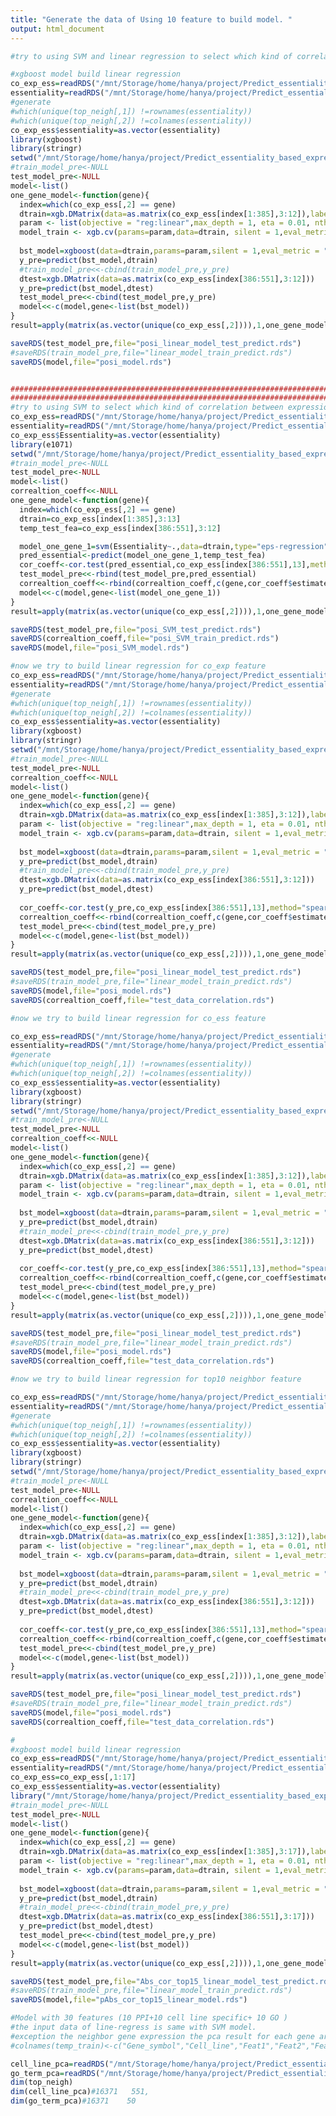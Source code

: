 ```yaml
---
title: "Generate the data of Using 10 feature to build model. "
output: html_document
---
```


```r
#try to using SVM and linear regression to select which kind of correlation between expression and essentiality is better.

#xgboost model build linear regression
co_exp_ess=readRDS("/mnt/Storage/home/hanya/project/Predict_essentiality_based_expression/Feature_collect/Feature_collect_result/Gene_posi_top10_Co_Exp_Ess_across_expression.rds")
essentiality=readRDS("/mnt/Storage/home/hanya/project/Predict_essentiality_based_expression/Feature_collect/Feature_collect_result/Crispr_across_cell_Line_normalized.rds")
#generate 
#which(unique(top_neigh[,1]) !=rownames(essentiality))
#which(unique(top_neigh[,2]) !=colnames(essentiality))
co_exp_ess$essentiality=as.vector(essentiality)
library(xgboost)
library(stringr)
setwd("/mnt/Storage/home/hanya/project/Predict_essentiality_based_expression/Feature_selection_linear_model/Co_exp_ess_Neigative")
#train_model_pre<-NULL
test_model_pre<-NULL
model<-list()
one_gene_model<-function(gene){
  index=which(co_exp_ess[,2] == gene)
  dtrain=xgb.DMatrix(data=as.matrix(co_exp_ess[index[1:385],3:12]),label=matrix(as.numeric(as.vector(unlist(co_exp_ess[index[1:385],13])))))
  param <- list(objective = "reg:linear",max_depth = 1, eta = 0.01, nthread = 12)
  model_train <- xgb.cv(params=param,data=dtrain, silent = 1,eval_metric = "rmse",nrounds=3000,verbose = 2,seed=1,nfold = 3,num_boost_round=500,early_stopping_rounds=10,verbose_eval=1) 
  
  bst_model=xgboost(data=dtrain,params=param,silent = 1,eval_metric = "rmse",nrounds=model_train$best_iteration,verbose = 2,seed=1,verbose_eval=1)
  y_pre=predict(bst_model,dtrain)
  #train_model_pre<<-cbind(train_model_pre,y_pre)
  dtest=xgb.DMatrix(data=as.matrix(co_exp_ess[index[386:551],3:12]))
  y_pre=predict(bst_model,dtest)
  test_model_pre<<-cbind(test_model_pre,y_pre)
  model<<-c(model,gene<-list(bst_model))
}
result=apply(matrix(as.vector(unique(co_exp_ess[,2]))),1,one_gene_model)

saveRDS(test_model_pre,file="posi_linear_model_test_predict.rds")
#saveRDS(train_model_pre,file="linear_model_train_predict.rds")
saveRDS(model,file="posi_model.rds")


##########################################################################
##########################################################################
#try to using SVM to select which kind of correlation between expression and essentiality is better.
co_exp_ess=readRDS("/mnt/Storage/home/hanya/project/Predict_essentiality_based_expression/Feature_collect/Feature_collect_result/Gene_posi_top10_Co_Exp_Ess_across_expression.rds")
essentiality=readRDS("/mnt/Storage/home/hanya/project/Predict_essentiality_based_expression/Feature_collect/Feature_collect_result/Crispr_across_cell_Line_normalized.rds")
co_exp_ess$Essentiality=as.vector(essentiality)
library(e1071)
setwd("/mnt/Storage/home/hanya/project/Predict_essentiality_based_expression/Feature_selection_linear_model/Co_exp_ess_SVM")
#train_model_pre<-NULL
test_model_pre<-NULL
model<-list()
correaltion_coeff<<-NULL
one_gene_model<-function(gene){
  index=which(co_exp_ess[,2] == gene)
  dtrain=co_exp_ess[index[1:385],3:13]
  temp_test_fea=co_exp_ess[index[386:551],3:12]

  model_one_gene_1=svm(Essentiality~.,data=dtrain,type="eps-regression",cross=5)
  pred_essential<-predict(model_one_gene_1,temp_test_fea)
  cor_coeff<-cor.test(pred_essential,co_exp_ess[index[386:551],13],method="spearman")
  test_model_pre<<-rbind(test_model_pre,pred_essential)
  correaltion_coeff<<-rbind(correaltion_coeff,c(gene,cor_coeff$estimate,cor_coeff$p.value))
  model<<-c(model,gene<-list(model_one_gene_1))
}
result=apply(matrix(as.vector(unique(co_exp_ess[,2]))),1,one_gene_model)

saveRDS(test_model_pre,file="posi_SVM_test_predict.rds")
saveRDS(correaltion_coeff,file="posi_SVM_train_predict.rds")
saveRDS(model,file="posi_SVM_model.rds")
```


```r
#now we try to build linear regression for co_exp feature
co_exp_ess=readRDS("/mnt/Storage/home/hanya/project/Predict_essentiality_based_expression/Feature_collect/Feature_collect_result/Gene_top10_CoExp_across_expression.rds")
essentiality=readRDS("/mnt/Storage/home/hanya/project/Predict_essentiality_based_expression/Feature_collect/Feature_collect_result/Crispr_across_cell_Line_normalized.rds")
#generate 
#which(unique(top_neigh[,1]) !=rownames(essentiality))
#which(unique(top_neigh[,2]) !=colnames(essentiality))
co_exp_ess$essentiality=as.vector(essentiality)
library(xgboost)
library(stringr)
setwd("/mnt/Storage/home/hanya/project/Predict_essentiality_based_expression/Feature_selection_linear_model/Co_exp_linear_regression")
#train_model_pre<-NULL
test_model_pre<-NULL
correaltion_coeff<<-NULL
model<-list()
one_gene_model<-function(gene){
  index=which(co_exp_ess[,2] == gene)
  dtrain=xgb.DMatrix(data=as.matrix(co_exp_ess[index[1:385],3:12]),label=matrix(as.numeric(as.vector(unlist(co_exp_ess[index[1:385],13])))))
  param <- list(objective = "reg:linear",max_depth = 1, eta = 0.01, nthread = 12)
  model_train <- xgb.cv(params=param,data=dtrain, silent = 1,eval_metric = "rmse",nrounds=3000,verbose = 2,seed=1,nfold = 3,num_boost_round=500,early_stopping_rounds=10,verbose_eval=1) 
  
  bst_model=xgboost(data=dtrain,params=param,silent = 1,eval_metric = "rmse",nrounds=model_train$best_iteration,verbose = 2,seed=1,verbose_eval=1)
  y_pre=predict(bst_model,dtrain)
  #train_model_pre<<-cbind(train_model_pre,y_pre)
  dtest=xgb.DMatrix(data=as.matrix(co_exp_ess[index[386:551],3:12]))
  y_pre=predict(bst_model,dtest)
  
  cor_coeff<-cor.test(y_pre,co_exp_ess[index[386:551],13],method="spearman")
  correaltion_coeff<<-rbind(correaltion_coeff,c(gene,cor_coeff$estimate,cor_coeff$p.value))
  test_model_pre<<-cbind(test_model_pre,y_pre)
  model<<-c(model,gene<-list(bst_model))
}
result=apply(matrix(as.vector(unique(co_exp_ess[,2]))),1,one_gene_model)

saveRDS(test_model_pre,file="posi_linear_model_test_predict.rds")
#saveRDS(train_model_pre,file="linear_model_train_predict.rds")
saveRDS(model,file="posi_model.rds")
saveRDS(correaltion_coeff,file="test_data_correlation.rds")
```




```r
#now we try to build linear regression for co_ess feature

co_exp_ess=readRDS("/mnt/Storage/home/hanya/project/Predict_essentiality_based_expression/Feature_collect/Feature_collect_result/Gene_top10_CoEss_across_expression.rds")
essentiality=readRDS("/mnt/Storage/home/hanya/project/Predict_essentiality_based_expression/Feature_collect/Feature_collect_result/Crispr_across_cell_Line_normalized.rds")
#generate 
#which(unique(top_neigh[,1]) !=rownames(essentiality))
#which(unique(top_neigh[,2]) !=colnames(essentiality))
co_exp_ess$essentiality=as.vector(essentiality)
library(xgboost)
library(stringr)
setwd("/mnt/Storage/home/hanya/project/Predict_essentiality_based_expression/Feature_selection_linear_model/Co_ess_linear_regression")
#train_model_pre<-NULL
test_model_pre<-NULL
correaltion_coeff<<-NULL
model<-list()
one_gene_model<-function(gene){
  index=which(co_exp_ess[,2] == gene)
  dtrain=xgb.DMatrix(data=as.matrix(co_exp_ess[index[1:385],3:12]),label=matrix(as.numeric(as.vector(unlist(co_exp_ess[index[1:385],13])))))
  param <- list(objective = "reg:linear",max_depth = 1, eta = 0.01, nthread = 12)
  model_train <- xgb.cv(params=param,data=dtrain, silent = 1,eval_metric = "rmse",nrounds=3000,verbose = 2,seed=1,nfold = 3,num_boost_round=500,early_stopping_rounds=10,verbose_eval=1) 
  
  bst_model=xgboost(data=dtrain,params=param,silent = 1,eval_metric = "rmse",nrounds=model_train$best_iteration,verbose = 2,seed=1,verbose_eval=1)
  y_pre=predict(bst_model,dtrain)
  #train_model_pre<<-cbind(train_model_pre,y_pre)
  dtest=xgb.DMatrix(data=as.matrix(co_exp_ess[index[386:551],3:12]))
  y_pre=predict(bst_model,dtest)
  
  cor_coeff<-cor.test(y_pre,co_exp_ess[index[386:551],13],method="spearman")
  correaltion_coeff<<-rbind(correaltion_coeff,c(gene,cor_coeff$estimate,cor_coeff$p.value))
  test_model_pre<<-cbind(test_model_pre,y_pre)
  model<<-c(model,gene<-list(bst_model))
}
result=apply(matrix(as.vector(unique(co_exp_ess[,2]))),1,one_gene_model)

saveRDS(test_model_pre,file="posi_linear_model_test_predict.rds")
#saveRDS(train_model_pre,file="linear_model_train_predict.rds")
saveRDS(model,file="posi_model.rds")
saveRDS(correaltion_coeff,file="test_data_correlation.rds")
```


```r
#now we try to build linear regression for top10 neighbor feature

co_exp_ess=readRDS("/mnt/Storage/home/hanya/project/Predict_essentiality_based_expression/Feature_collect/Feature_collect_result/Gene_top10_neig_across_expression.rds")
essentiality=readRDS("/mnt/Storage/home/hanya/project/Predict_essentiality_based_expression/Feature_collect/Feature_collect_result/Crispr_across_cell_Line_normalized.rds")
#generate 
#which(unique(top_neigh[,1]) !=rownames(essentiality))
#which(unique(top_neigh[,2]) !=colnames(essentiality))
co_exp_ess$essentiality=as.vector(essentiality)
library(xgboost)
library(stringr)
setwd("/mnt/Storage/home/hanya/project/Predict_essentiality_based_expression/Feature_selection_linear_model/Top_10_neighbor_linear_regression")
#train_model_pre<-NULL
test_model_pre<-NULL
correaltion_coeff<<-NULL
model<-list()
one_gene_model<-function(gene){
  index=which(co_exp_ess[,2] == gene)
  dtrain=xgb.DMatrix(data=as.matrix(co_exp_ess[index[1:385],3:12]),label=matrix(as.numeric(as.vector(unlist(co_exp_ess[index[1:385],13])))))
  param <- list(objective = "reg:linear",max_depth = 1, eta = 0.01, nthread = 12)
  model_train <- xgb.cv(params=param,data=dtrain, silent = 1,eval_metric = "rmse",nrounds=3000,verbose = 2,seed=1,nfold = 3,num_boost_round=500,early_stopping_rounds=10,verbose_eval=1) 
  
  bst_model=xgboost(data=dtrain,params=param,silent = 1,eval_metric = "rmse",nrounds=model_train$best_iteration,verbose = 2,seed=1,verbose_eval=1)
  y_pre=predict(bst_model,dtrain)
  #train_model_pre<<-cbind(train_model_pre,y_pre)
  dtest=xgb.DMatrix(data=as.matrix(co_exp_ess[index[386:551],3:12]))
  y_pre=predict(bst_model,dtest)
  
  cor_coeff<-cor.test(y_pre,co_exp_ess[index[386:551],13],method="spearman")
  correaltion_coeff<<-rbind(correaltion_coeff,c(gene,cor_coeff$estimate,cor_coeff$p.value))
  test_model_pre<<-cbind(test_model_pre,y_pre)
  model<<-c(model,gene<-list(bst_model))
}
result=apply(matrix(as.vector(unique(co_exp_ess[,2]))),1,one_gene_model)

saveRDS(test_model_pre,file="posi_linear_model_test_predict.rds")
#saveRDS(train_model_pre,file="linear_model_train_predict.rds")
saveRDS(model,file="posi_model.rds")
saveRDS(correaltion_coeff,file="test_data_correlation.rds")
```






```r
#
#xgboost model build linear regression
co_exp_ess=readRDS("/mnt/Storage/home/hanya/project/Predict_essentiality_based_expression/Feature_collect/Feature_collect_result/Gene_abs_top20_Co_Exp_Ess_across_expression.rds")
essentiality=readRDS("/mnt/Storage/home/hanya/project/Predict_essentiality_based_expression/Feature_collect/Feature_collect_result/Crispr_across_cell_Line_normalized.rds")
co_exp_ess=co_exp_ess[,1:17]
co_exp_ess$essentiality=as.vector(essentiality)
library("/mnt/Storage/home/hanya/project/Predict_essentiality_based_expression/Feature_selection_linear_model/Co_exp_ess_Line_regression/Co_exp_ess_Abs_top15")
#train_model_pre<-NULL
test_model_pre<-NULL
model<-list()
one_gene_model<-function(gene){
  index=which(co_exp_ess[,2] == gene)
  dtrain=xgb.DMatrix(data=as.matrix(co_exp_ess[index[1:385],3:17]),label=matrix(as.numeric(as.vector(unlist(co_exp_ess[index[1:385],18])))))
  param <- list(objective = "reg:linear",max_depth = 1, eta = 0.01, nthread = 12)
  model_train <- xgb.cv(params=param,data=dtrain, silent = 1,eval_metric = "rmse",nrounds=3000,verbose = 2,seed=1,nfold = 3,num_boost_round=500,early_stopping_rounds=10,verbose_eval=1) 
  
  bst_model=xgboost(data=dtrain,params=param,silent = 1,eval_metric = "rmse",nrounds=model_train$best_iteration,verbose = 2,seed=1,verbose_eval=1)
  y_pre=predict(bst_model,dtrain)
  #train_model_pre<<-cbind(train_model_pre,y_pre)
  dtest=xgb.DMatrix(data=as.matrix(co_exp_ess[index[386:551],3:17]))
  y_pre=predict(bst_model,dtest)
  test_model_pre<<-cbind(test_model_pre,y_pre)
  model<<-c(model,gene<-list(bst_model))
}
result=apply(matrix(as.vector(unique(co_exp_ess[,2]))),1,one_gene_model)

saveRDS(test_model_pre,file="Abs_cor_top15_linear_model_test_predict.rds")
#saveRDS(train_model_pre,file="linear_model_train_predict.rds")
saveRDS(model,file="pAbs_cor_top15_linear_model.rds")

```








```r
#Model with 30 features (10 PPI+10 cell line specific+ 10 GO )
#the input data of line-regress is same with SVM model.
#exception the neighbor gene expression the pca result for each gene are same.
#colnames(temp_train)<-c("Gene_symbol","Cell_line","Feat1","Feat2","Feat3","Feat4","Feat5","Feat6","Feat7","Feat8","Feat9","Feat10","Essentiality")

cell_line_pca=readRDS("/mnt/Storage/home/hanya/project/Predict_essentiality_based_expression/Feature_collect/Feature_collect_result/Exp_acr_normal_pca_Comp_score.rds")
go_term_pca=readRDS("/mnt/Storage/home/hanya/project/Predict_essentiality_based_expression/Feature_collect/Feature_collect_result/Gene_Go_term_matrix_pca_Comp_score.rds")
dim(top_neigh)
dim(cell_line_pca)#16371   551,
dim(go_term_pca)#16371    50

```


